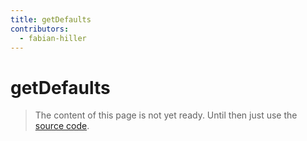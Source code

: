 ```yaml
---
title: getDefaults
contributors:
  - fabian-hiller
---
```


# getDefaults

> The content of this page is not yet ready. Until then just use the [source code](https://github.com/fabian-hiller/valibot/blob/main/library/src/methods/getDefaults/getDefaults.ts).
